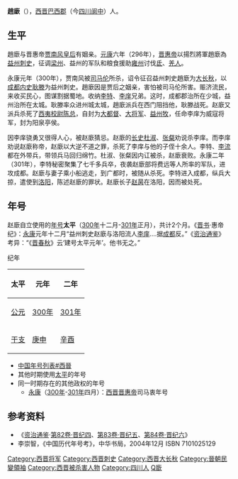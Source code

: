 '''趙廞'''（{{bd|?||301年}}），[[西晋|西晋]][[巴西郡|巴西郡]]（今[[四川|四川]][[阆中|阆中]]）人。

== 生平 ==
趙廞与晋惠帝[[贾南风|贾南风]][[皇后|皇后]]有姻亲。[[元康_(西晋)|元康]]六年（296年），[[晋惠帝|晋惠帝]]以揚烈將軍趙廞為[[益州|益州]][[刺史|刺史]]，征调[[梁州|梁州]]、益州的军队和粮食援助[[雍州|雍州]]讨伐[[氐|氐]]、[[羌人|羌人]]。

永康元年（300年），贾南风被[[司马伦|司马伦]]所杀，诏令征召益州刺史趙廞为[[大长秋|大长秋]]，以[[成都|成都]][[内史|内史]][[耿滕|耿滕]]为益州刺史。趙廞因是贾后之姻亲，害怕被司马伦所害。赈济流民，来收买民心，图谋割据蜀地。收纳[[李特|李特]]、[[李庠|李庠]]兄弟。这时，成都郡治所在少城，益州治所在太城。耿滕率众进州城太城，趙廞派兵在西门阻挡他，耿滕战死。赵廞又派兵杀死了[[西夷校尉|西夷校尉]][[陈总|陈总]]，自封为[[大都督|大都督]]、[[大将军_(东亚)|大将军]]、[[益州牧|益州牧]]，任命李庠为威寇将军，封为阳泉亭侯。

因李庠骁勇又很得人心，被赵廞猜忌。赵廞的[[长史|长史]][[杜淑|杜淑]]、[[张粲|张粲]]劝说杀李庠。而李庠劝说赵廞称帝，赵廞以大逆不道之罪，杀死了李庠与他的子侄十余人。李特、[[李流|李流]]都在外带兵，带领兵马回归绵竹。杜淑、张粲因内讧被杀，赵廞衰败。永康二年（301年），李特秘密聚集了七千多兵卒，夜袭赵廞部将费远等人所率的军队，进攻成都。赵廞与妻子乘小船逃走，到广都时，被随从杀死。李特进入成都，纵兵大掠，遣使到[[洛阳|洛阳]]，陈述赵廞的罪状。赵廞长子[[赵昺|赵昺]]在洛阳，因而被处死。

== 年号 ==
赵廞自立使用的[[年号|年号]]'''太平'''（[[300年|300年]]十二月-[[301年|301年]]正月），共计2个月。《[[晋书|晋书]]·惠帝纪》：[[永康_(晋惠帝)|永康]]元年十二月“益州刺史赵廞与洛阳流人[[李庠|李庠]]....据[[成都|成都]]反。”《[[资治通鉴|资治通鉴]]》考异：“《[[晋春秋|晋春秋]]》云‘建号太平元年’。他书无之。”

{{Eranamebox|年号= 太平
|起讫时间= [[300年|300年]]十二月-[[301年|301年]]正月
|政权= 
|帝王= 赵廞
|历时= 2个月
|timeline= <timeline>
ImageSize  = width:200 height:50
PlotArea   = width:180 height:30 left:10 bottom:20
TimeAxis   = orientation:horizontal
DateFormat = yyyy
Period     = from:265 till:316
AlignBars  = early
ScaleMajor = increment:51 start:265
Colors =
  id:canvas value:rgb(1,1,0.85)
BackgroundColors = canvas:canvas
PlotData =
  width:15 color:black
  bar:era from:start till:end
  bar:era from:300 till:301 color:yellow
</timeline>
|说明= 太平在西晋时期的位置
}}
;纪年
{| class="wikitable" 
!太平!!元年!!二年
|-
![[公元纪年|公元]]
|[[300年|300年]]||[[301年|301年]]
|-
![[干支纪年|干支]]
|[[庚申|庚申]]||[[辛酉|辛酉]]
|}

*[[中国年号列表#西晉|中国年号列表#西晉]]
*其他时期使用[[太平|太平]]的年号
*同一时期存在的其他政权的年号
**[[永康_(晋)|永康]]（[[300年|300年]]-[[301年|301年]]四月）：[[西晋|西晋]][[晋惠帝|晋惠帝]]司马衷年号

== 参考资料 ==
*《[[资治通鉴|资治通鉴]]·[[s:資治通鑑/卷082|第82卷·晋纪四]]、[[s:資治通鑑/卷083|第83卷·晋纪五]]、[[s:資治通鑑/卷084|第84卷·晋纪六]]》
*李崇智，《中国历代年号考》，中华书局，2004年12月 ISBN 7101025129

{{DEFAULTSORT:Z趙廞}}
[[Category:西晋将军|Category:西晋将军]]
[[Category:西晋刺史|Category:西晋刺史]]
[[Category:西晋大长秋|Category:西晋大长秋]]
[[Category:晉朝民變領袖|Category:晉朝民變領袖]]
[[Category:西晋被杀害人物|Category:西晋被杀害人物]]
[[Category:四川人|Category:四川人]]
[[Category:趙姓|Q廞]]